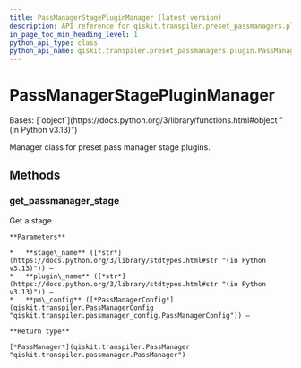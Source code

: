 ```yaml
---
title: PassManagerStagePluginManager (latest version)
description: API reference for qiskit.transpiler.preset_passmanagers.plugin.PassManagerStagePluginManager in the latest version of qiskit
in_page_toc_min_heading_level: 1
python_api_type: class
python_api_name: qiskit.transpiler.preset_passmanagers.plugin.PassManagerStagePluginManager
---
```


# PassManagerStagePluginManager

<Class id="qiskit.transpiler.preset_passmanagers.plugin.PassManagerStagePluginManager" isDedicatedPage={true} github="https://github.com/Qiskit/qiskit/tree/stable/1.4/qiskit/transpiler/preset_passmanagers/plugin.py#L201-L271" signature="qiskit.transpiler.preset_passmanagers.plugin.PassManagerStagePluginManager" modifiers="class">
  Bases: [`object`](https://docs.python.org/3/library/functions.html#object "(in Python v3.13)")

  Manager class for preset pass manager stage plugins.

  ## Methods

  ### get\_passmanager\_stage

  <Function id="qiskit.transpiler.preset_passmanagers.plugin.PassManagerStagePluginManager.get_passmanager_stage" github="https://github.com/Qiskit/qiskit/tree/stable/1.4/qiskit/transpiler/preset_passmanagers/plugin.py#L225-L258" signature="get_passmanager_stage(stage_name, plugin_name, pm_config, optimization_level=None)">
    Get a stage

    **Parameters**

    *   **stage\_name** ([*str*](https://docs.python.org/3/library/stdtypes.html#str "(in Python v3.13)")) –
    *   **plugin\_name** ([*str*](https://docs.python.org/3/library/stdtypes.html#str "(in Python v3.13)")) –
    *   **pm\_config** ([*PassManagerConfig*](qiskit.transpiler.PassManagerConfig "qiskit.transpiler.passmanager_config.PassManagerConfig")) –

    **Return type**

    [*PassManager*](qiskit.transpiler.PassManager "qiskit.transpiler.passmanager.PassManager")
  </Function>
</Class>

